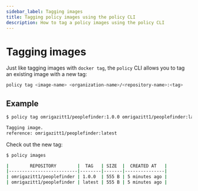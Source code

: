 ```yaml
---
sidebar_label: Tagging images
title: Tagging policy images using the policy CLI
description: How to tag a policy images using the policy CLI
---
```


# Tagging images

Just like tagging images with `docker tag`, the `policy` CLI allows you to tag an existing image
with a new tag:

```bash
policy tag <image-name> <organization-name>/<repository-name>:<tag>
```

## Example

```bash
$ policy tag omrigazitt1/peoplefinder:1.0.0 omrigazitt1/peoplefinder:latest

Tagging image.
reference: omrigazitt1/peoplefinder:latest
```

Check out the new tag:

```bash
$ policy images

|        REPOSITORY        |  TAG   | SIZE  |  CREATED AT   |
|--------------------------|--------|-------|---------------|
| omrigazitt1/peoplefinder | 1.0.0  | 555 B | 5 minutes ago |
| omrigazitt1/peoplefinder | latest | 555 B | 5 minutes ago |
```
